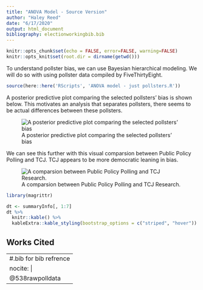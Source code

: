 ```yaml
---
title: "ANOVA Model - Source Version"
author: "Haley Reed"
date: "6/17/2020"
output: html_document
bibliography: electionworkingbib.bib
---
```



```r
knitr::opts_chunk$set(echo = FALSE, error=FALSE, warning=FALSE)
knitr::opts_knit$set(root.dir = dirname(getwd()))
```

To understand pollster bias, we can use Bayesian hierarchical modeling. We will do so with using pollster data compiled by FiveThirtyEight.

```r
source(here::here('RScripts', 'ANOVA model - just pollsters.R'))
```

A posterior predictive plot comparing the selected pollsters' bias is shown below. This motivates an analysis that separates pollsters, there seems to be actual differences between these pollsters.

![A posterior predictive plot comparing the selected pollsters' bias](Figures/PollsterData1-NormalHom-PostPred.png)

We can see this further with this visual comparsion between Public Policy Polling and TCJ. TCJ appears to be more democratic leaning in bias.


![A comparsion between Public Policy Polling and TCJ Research.](Figures/PollsterData1-NormalHom-Public Policy Polling.v.TCJ Research.png)

```r
library(magrittr)

dt <- summaryInfo[, 1:7]
dt %>%
  knitr::kable() %>%
  kableExtra::kable_styling(bootstrap_options = c("striped", "hover"))
```

\newpage
## Works Cited

---
#.bib for bib refrence
nocite: |
  @538rawpolldata
---